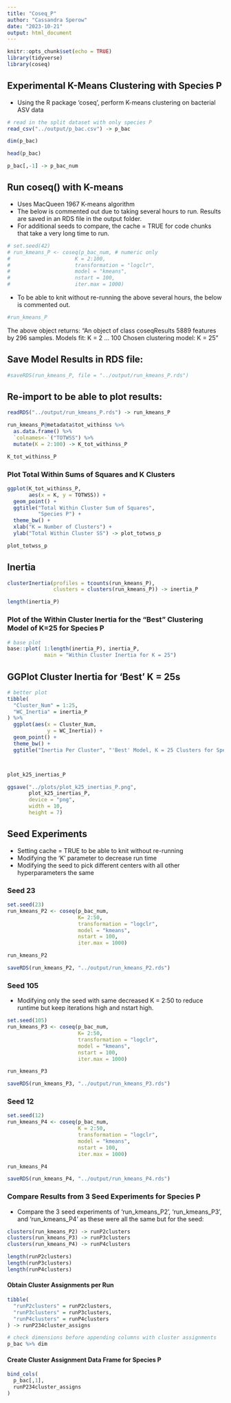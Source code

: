 ```yaml
---
title: "Coseq_P"
author: "Cassandra Sperow"
date: "2023-10-21"
output: html_document
---
```


```r
knitr::opts_chunk$set(echo = TRUE)
library(tidyverse)
library(coseq)
```

## Experimental K-Means Clustering with Species P
- Using the R package 'coseq', perform K-means clustering on bacterial ASV data
```r
# read in the split dataset with only species P
read_csv("../output/p_bac.csv") -> p_bac
```

```r
dim(p_bac)
```


```r
head(p_bac)

p_bac[,-1] -> p_bac_num
```

## Run coseq() with K-means
- Uses MacQueen 1967 K-means algorithm 
- The below is commented out due to taking several hours to run. Results are saved in an RDS file in the output folder. 
- For additional seeds to compare, the cache = TRUE for code chunks that take a very long time to run. 
```r
# set.seed(42)
# run_kmeans_P <- coseq(p_bac_num, # numeric only
#                     K = 2:100,
#                     transformation = "logclr",
#                     model = "kmeans",
#                     nstart = 100,
#                     iter.max = 1000)
```

- To be able to knit without re-running the above several hours, the below is commented out.
```r
#run_kmeans_P
```
The above object returns: 
"An object of class coseqResults
 5889 features by 296 samples. 
 Models fit: K = 2 ... 100
 Chosen clustering model: K = 25"
 
 
 
## Save Model Results in RDS file:
```r
#saveRDS(run_kmeans_P, file = "../output/run_kmeans_P.rds")
```

## Re-import to be able to plot results:
```r
readRDS("../output/run_kmeans_P.rds") -> run_kmeans_P
```


```r
run_kmeans_P@metadata$tot_withinss %>% 
  as.data.frame() %>% 
  `colnames<-`("TOTWSS") %>% 
  mutate(K = 2:100) -> K_tot_withinss_P

K_tot_withinss_P
```

### Plot Total Within Sums of Squares and K Clusters
```r
ggplot(K_tot_withinss_P, 
       aes(x = K, y = TOTWSS)) +
  geom_point() +
  ggtitle("Total Within Cluster Sum of Squares", 
          "Species P") +
  theme_bw() +
  xlab("K = Number of Clusters") + 
  ylab("Total Within Cluster SS") -> plot_totwss_p
```


```r
plot_totwss_p
```

## Inertia
```r
clusterInertia(profiles = tcounts(run_kmeans_P), 
               clusters = clusters(run_kmeans_P)) -> inertia_P

length(inertia_P)
```

### Plot of the Within Cluster Inertia for the "Best" Clustering Model of K=25 for Species P
```r
# base plot
base::plot( 1:length(inertia_P), inertia_P, 
            main = "Within Cluster Inertia for K = 25")
```

## GGPlot Cluster Inertia for 'Best' K = 25s
```r
# better plot
tibble(
  "Cluster_Num" = 1:25, 
  "WC_Inertia" = inertia_P
) %>% 
  ggplot(aes(x = Cluster_Num, 
             y = WC_Inertia)) +
  geom_point() +
  theme_bw() +
  ggtitle("Inertia Per Cluster", "'Best' Model, K = 25 Clusters for Species P") -> plot_k25_inertias_P



plot_k25_inertias_P

ggsave("../plots/plot_k25_inertias_P.png", 
       plot_k25_inertias_P, 
       device = "png", 
       width = 10, 
       height = 7)

```


## Seed Experiments
- Setting cache = TRUE to be able to knit without re-running
- Modifying the 'K' parameter to decrease run time
- Modifying the seed to pick different centers with all other hyperparameters the same

### Seed 23
```r
set.seed(23)
run_kmeans_P2 <- coseq(p_bac_num, 
                       K= 2:50, 
                       transformation = "logclr",
                       model = "kmeans",
                       nstart = 100, 
                       iter.max = 1000)
```


```r
run_kmeans_P2
```


```r
saveRDS(run_kmeans_P2, "../output/run_kmeans_P2.rds")
```


### Seed 105
- Modifying only the seed with same decreased K = 2:50 to reduce runtime but keep iterations high and nstart high. 
```r
set.seed(105)
run_kmeans_P3 <- coseq(p_bac_num, 
                       K= 2:50, 
                       transformation = "logclr",
                       model = "kmeans",
                       nstart = 100, 
                       iter.max = 1000)

```


```r
run_kmeans_P3
```


```r
saveRDS(run_kmeans_P3, "../output/run_kmeans_P3.rds")
```

### Seed 12
```r
set.seed(12)
run_kmeans_P4 <- coseq(p_bac_num, 
                       K = 2:50, 
                       transformation = "logclr", 
                       model = "kmeans", 
                       nstart = 100,
                       iter.max = 1000)

```



```r
run_kmeans_P4
```


```r
saveRDS(run_kmeans_P4, "../output/run_kmeans_P4.rds")
```



### Compare Results from 3 Seed Experiments for Species P
- Compare the 3 seed experiments of 'run_kmeans_P2', 'run_kmeans_P3', and 'run_kmeans_P4' as these were all the same but for the seed:
```r
clusters(run_kmeans_P2) -> runP2clusters
clusters(run_kmeans_P3) -> runP3clusters
clusters(run_kmeans_P4) -> runP4clusters
```


```r
length(runP2clusters)
length(runP3clusters)
length(runP4clusters)


```


#### Obtain Cluster Assignments per Run
```r
tibble(
  "runP2clusters" = runP2clusters, 
  "runP3clusters" = runP3clusters, 
  "runP4clusters" = runP4clusters
) -> runP234cluster_assigns
```


```r
# check dimensions before appending columns with cluster assignments
p_bac %>% dim
```

#### Create Cluster Assignment Data Frame for Species P
```r
bind_cols(
  p_bac[,1], 
  runP234cluster_assigns
)
```


```r
```


```r
```


```r
```


```r
```



